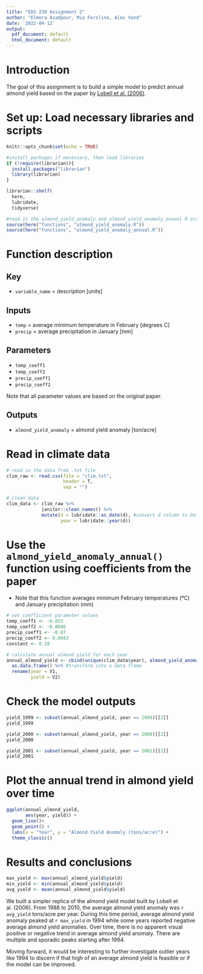 ```yaml
---
title: "EDS 230 Assignment 2"
author: "Elmera Azadpour, Mia Forsline, Alex Vand"
date: '2022-04-12'
output:
  pdf_document: default
  html_document: default
---
```


# Introduction

The goal of this assignment is to build a simple model to predict annual almond yield based on the paper by [Lobell et al. (2006)](https://www.sciencedirect.com/science/article/pii/S016819230600308X).

# Set up: Load necessary libraries and scripts

```r
knitr::opts_chunk$set(echo = TRUE)

#install packages if necessary, then load libraries
if (!require(librarian)){
  install.packages("librarian")
  library(librarian)
}

librarian::shelf(
  here,
  lubridate,
  tidyverse)

#read in the almond_yield_anomaly and almond_yield_anomaly_annual R scripts in order to use the functions in this RMD 
source(here("functions", "almond_yield_anomaly.R"))
source(here("functions", "almond_yield_anomaly_annual.R"))
```

# Function description

## Key

-   `variable_name` = description [units]

## Inputs

-   `temp` = average minimum temperature in February [degrees C]
-   `precip` = average precipitation in January [mm]

## Parameters

-   `temp_coeff1`
-   `temp_coeff2`
-   `precip_coeff1`
-   `precip_coeff2`

Note that all parameter values are based on the original paper.

## Outputs

-   `almond_yield_anomaly` = almond yield anomaly [ton/acre]

# Read in climate data

```r
# read in the data from .txt file
clim_raw <- read.csv(file = "clim.txt", 
                     header = T, 
                     sep = "")

# clean data 
clim_data <- clim_raw %>% 
             janitor::clean_names() %>% 
             mutate(d = lubridate::as_date(d), #convert d column to Date format rather than a character 
                    year = lubridate::year(d))
```

# Use the `almond_yield_anomaly_annual()` function using coefficients from the paper
- Note that this function averages minimum February temperatures (ºC) and January precipitation (mm)
```r
# set coefficient parameter values 
temp_coeff1 <- -0.015
temp_coeff2 <- -0.0046
precip_coeff1 <- -0.07
precip_coeff2 <- 0.0043
constant <- 0.28

# calculate annual almond yield for each year
annual_almond_yield <- cbind(unique(clim_data$year), almond_yield_anomaly_annual(clim_data)) %>%  #create a matrix/array of dates and annual almond yields
  as.data.frame() %>% #transform into a data frame 
  rename(year = V1,
         yield = V2)
```

# Check the model outputs

```r
yield_1999 <- subset(annual_almond_yield, year == 1999)[[2]]
yield_1999

yield_2000 <- subset(annual_almond_yield, year == 2000)[[2]]
yield_2000

yield_2001 <- subset(annual_almond_yield, year == 2001)[[2]]
yield_2001
```

# Plot the annual trend in almond yield over time

```r

ggplot(annual_almond_yield, 
       aes(year, yield)) + 
  geom_line()+
  geom_point() +
  labs(x = "Year", y = "Almond Yield Anomaly (tons/acre)") + 
  theme_classic()
```

# Results and conclusions

```r
max_yield <- max(annual_almond_yield$yield)
min_yield <- min(annual_almond_yield$yield)
avg_yield <- mean(annual_almond_yield$yield)
```

We built a simpler replica of the almond yield model built by Lobell et al. (2006). From 1988 to 2010, the average almond yield anomaly was `r avg_yield` tons/acre per year. During this time period, average almond yield anomaly peaked at `r max_yield` in 1994 while some years reported negative average almond yield anomalies. Over time, there is no apparent visual positive or negative trend in average almond yield anomaly. There are multiple and sporadic peaks starting after 1994. 

Moving forward, it would be interesting to further investigate outlier years like 1994 to discern if that high of an average almond yield is feasible or if the model can be improved. 
